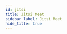 ```yaml
---
id: jitsi
title: Jitsi Meet
sidebar_label: Jitsi Meet
hide_title: true
---
```


<div>
    <WikiEntry 
        title= "Jitsi Meet" 
        pic_url= "https://avatars2.githubusercontent.com/u/3671647?s=200&v=4" 
        description= "Jitsi meet runs in your browser and requires no installation or account needed. The service has no time-limits, is fully encrypted and 100% open source. It features an integrated chat, shared whiteboard via Etherpad, desktop sharing, streaming via YouTube, option to create meeting password, conference statistics."
        developer= "Jitsi"
        website= "https://meet.jit.si/"
        support= ""
        protocol= "Audio (Opus), video using WebRTC"
        os_support= "Web (Safari, Chrome, Opera, Firefox and Edge), Android, iOS"
        pricing= "Free"
        sign_up= "No"
        hosting= "Yes"
        rec_speed= ""
        req_speed= "Flexible"
        max_qual= ""
        latency= "Dependent on connection"
        last_update= "Recently updated"
        open_source= "Yes"
        repo= "https://github.com/jitsi/jitsi-meet"
        ease= "Enter the URL in your browser, choose a meeting-name and click 'go'. It's a nice alternative to a video-conferencing app that requires installation."
        issues= "If a user is using Firefox, they may notice some stuttering, increased CPU usage, or other bugs compared to the Chromium version. This is likey due to more frequent development on the Chromium platform."
        info= "Not recommended for groups larger than 35 users."
        caution= ""
    />
</div>